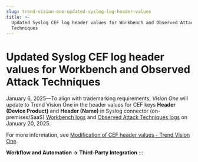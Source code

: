 ```yaml
---
slug: trend-vision-one-updated-syslog-log-header-values
title: >-
  Updated Syslog CEF log header values for Workbench and Observed Attack
  Techniques
---
```

# Updated Syslog CEF log header values for Workbench and Observed Attack Techniques

January 6, 2025—To align with trademarking requirements, *Vision One* will update to Trend Vision One in the header values for CEF keys **Header (Device Product)** and **Header (Name)** in Syslog connector (on-premises/SaaS) [Workbench logs](cef-workbench-logs.mdx) and [Observed Attack Techniques logs](cef-observed-attack-techniques-logs.mdx) on January 20, 2025.

For more information, see [Modification of CEF header values - Trend Vision One](https://success.trendmicro.com/en-US/solution/KA-0018604).

**Workflow and Automation → Third-Party Integration**
:::
